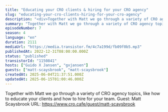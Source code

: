 ```yaml
---
title: "Educating your CRO clients & hiring for your CRO agency"
slug: "educating-your-cro-clients-hiring-for-your-cro-agency"
description: "<div>Together with Matt we go through a variety of CRO agency topics, like how to educate your clients and how to hire for your team. Guest: Matt Scaysbrook URL: https://www.cro.cafe/guest/matt-scaysbrook&nbsp;</div>"
summary: "Together with Matt we go through a variety of CRO agency topics, like how to educate your clients and how to hire for your team. Guest: Matt Scaysbrook URL: https://www.cro.cafe/guest/matt-scaysbrook "
episodeNumber: 7
season: 4
language: "en"
duration: 2111
mediaUrl: "https://media.transistor.fm/4c7a199d/fb09f0b5.mp3"
publishedAt: 2022-12-31T08:00:00.000Z
status: "published"
transistorId: "1150841"
hosts: ["Guido X Jansen", "gxjansen"]
guests: ["matt-scaysbrook", "matt-scaysbrook"]
createdAt: 2025-06-04T21:37:51.000Z
updatedAt: 2025-06-15T01:00:46.000Z
---
```


Together with Matt we go through a variety of CRO agency topics, like how to educate your clients and how to hire for your team. Guest: Matt Scaysbrook URL: https://www.cro.cafe/guest/matt-scaysbrook&nbsp;
